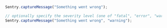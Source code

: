 ```javascript
Sentry.captureMessage("Something went wrong");

// optionally specify the severity level (one of "fatal", "error", "warning", "log", "info", "debug")
Sentry.captureMessage("Something went wrong", "warning");
```
